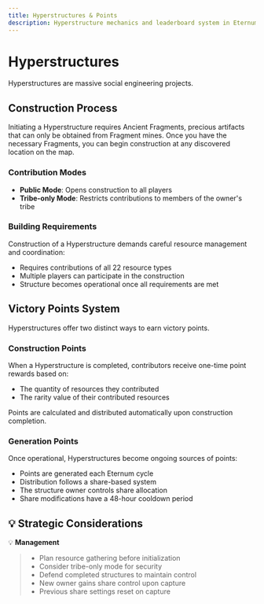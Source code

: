 ```yaml
---
title: Hyperstructures & Points
description: Hyperstructure mechanics and leaderboard system in Eternum
---
```


# Hyperstructures

Hyperstructures are massive social engineering projects.

## Construction Process

Initiating a Hyperstructure requires Ancient Fragments, precious artifacts that can only be obtained from Fragment
mines. Once you have the necessary Fragments, you can begin construction at any discovered location on the map.

### Contribution Modes

- **Public Mode**: Opens construction to all players
- **Tribe-only Mode**: Restricts contributions to members of the owner's tribe

### Building Requirements

Construction of a Hyperstructure demands careful resource management and coordination:

- Requires contributions of all 22 resource types
- Multiple players can participate in the construction
- Structure becomes operational once all requirements are met

## Victory Points System

Hyperstructures offer two distinct ways to earn victory points.

### Construction Points

When a Hyperstructure is completed, contributors receive one-time point rewards based on:

- The quantity of resources they contributed
- The rarity value of their contributed resources

Points are calculated and distributed automatically upon construction completion.

### Generation Points

Once operational, Hyperstructures become ongoing sources of points:

- Points are generated each Eternum cycle
- Distribution follows a share-based system
- The structure owner controls share allocation
- Share modifications have a 48-hour cooldown period

## 💡 Strategic Considerations

💡 **Management**

> - Plan resource gathering before initialization
> - Consider tribe-only mode for security
> - Defend completed structures to maintain control
> - New owner gains share control upon capture
> - Previous share settings reset on capture
